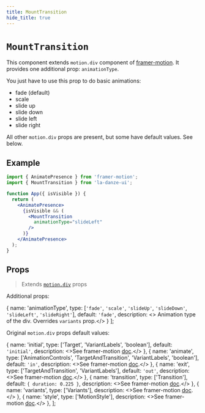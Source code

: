 ```yaml
---
title: MountTransition
hide_title: true
---
```


# `MountTransition`

This component extends `motion.div` component of [framer-motion](https://www.framer.com/motion/). It provides one additional prop: `animationType`.

You just have to use this prop to do basic animations:
* fade (default)
* scale
* slide up
* slide down
* slide left
* slide right

All other `motion.div` props are present, but some have default values. See below.

## Example

```jsx
import { AnimatePresence } from 'framer-motion';
import { MountTransition } from 'la-danze-ui';

function App({ isVisible }) {
  return (
    <AnimatePresence>
      {isVisible && (
        <MountTransition
          animationType="slideLeft"
        />
      )}
    </AnimatePresence>
  );
}
```

## Props

> Extends [`motion.div`](https://www.framer.com/api/motion/component/#props) props

Additional props:

  {
    name: 'animationType',
    type: [`'fade'`, `'scale'`, `'slideUp'`, `'slideDown'`, `'slideLeft'`, `'slideRight'`],
    default: `'fade'`,
    description: <>	Animation type of the div. Overrides <code>variants</code> prop.</>
  }
];

<PropsTable componentProps={additionalProps} />

Original `motion.div` props default values:

  {
    name: 'initial',
    type: ['Target', 'VariantLabels', 'boolean'],
    default: `'initial'`,
    description: <>See framer-motion <a href="https://www.framer.com/api/motion/component/#motionprops.initial">doc</a>.</>
  },
  {
    name: 'animate',
    type: ['AnimationControls', 'TargetAndTransition', 'VariantLabels', 'boolean'],
    default: `'in'`,
    description: <>See framer-motion <a href="https://www.framer.com/api/motion/component/#motionprops.animate">doc</a>.</>
  },
  {
    name: 'exit',
    type: ['TargetAndTransition', 'VariantLabels'],
    default: `'out'`,
    description: <>See framer-motion <a href="https://www.framer.com/api/motion/component/#motionprops.exit">doc</a>.</>
  },
  {
    name: 'transition',
    type: ['Transition'],
    default: `{ duration: 0.225 }`,
    description: <>See framer-motion <a href="https://www.framer.com/api/motion/component/#motionprops.transition">doc</a>.</>
  },
  {
    name: 'variants',
    type: ['Variants'],
    description: <>See framer-motion <a href="https://www.framer.com/api/motion/component/#motionprops.variants">doc</a>.</>
  },
  {
    name: 'style',
    type: ['MotionStyle'],
    description: <>See framer-motion <a href="https://www.framer.com/api/motion/component/#motionprops.style">doc</a>.</>
  },
];

<PropsTable componentProps={defaultProps} />
